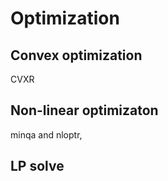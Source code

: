 # Optimization

## Convex optimization

CVXR

## Non-linear optimizaton

minqa and nloptr,

## LP solve
